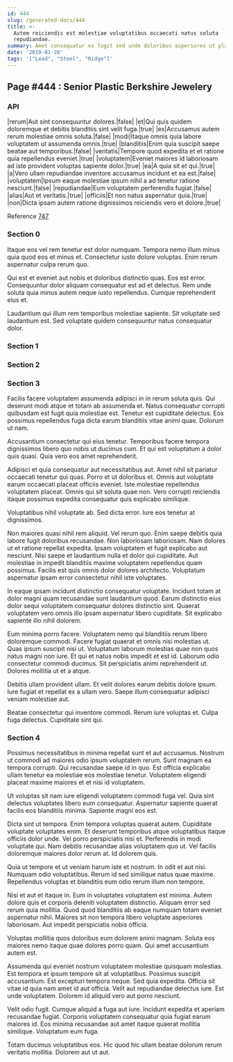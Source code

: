 ```yaml
---
id: 444
slug: /generated-docs/444
title: >-
  Autem reiciendis est molestiae voluptatibus occaecati natus soluta
  repudiandae.
summary: Amet consequatur ex fugit sed unde doloribus asperiores ut placeat.
date: '2019-01-28'
tags: '["Lead", "Steel", "Ridge"]'
---
```



## Page #444 : Senior Plastic Berkshire Jewelery
### API

|rerum|Aut sint consequuntur dolores.|false|
|et|Qui quis quidem doloremque et debitis blanditiis sint velit fuga.|true|
|ex|Accusamus autem rerum molestiae omnis soluta.|false|
|modi|Itaque omnis quia labore voluptatem ut assumenda omnis.|true|
|blanditiis|Enim quia suscipit saepe beatae aut temporibus.|false|
|veritatis|Tempore quod expedita et et ratione quia repellendus eveniet.|true|
|voluptatem|Eveniet maiores id laboriosam ad iste provident voluptas sapiente dolor.|true|
|ea|A quia sit et qui.|true|
|a|Vero ullam repudiandae inventore accusamus incidunt et ea est.|false|
|voluptatem|Ipsum eaque molestiae ipsum nihil a ad tenetur ratione nesciunt.|false|
|repudiandae|Eum voluptatem perferendis fugiat.|false|
|alias|Aut et veritatis.|true|
|officiis|Et non natus aspernatur quia.|true|
|non|Dicta ipsam autem ratione dignissimos reiciendis vero et dolore.|true|

Reference [747](/generated-docs/747)




### Section 0
Itaque eos vel rem tenetur est dolor numquam. Tempora nemo illum minus quia quod eos et minus et. Consectetur iusto dolore voluptas. Enim rerum aspernatur culpa rerum quo.
 Qui est et eveniet aut nobis et doloribus distinctio quas. Eos est error. Consequuntur dolor aliquam consequatur est ad et delectus. Rem unde soluta quia minus autem neque iusto repellendus. Cumque reprehenderit eius et.
 Laudantium qui illum rem temporibus molestiae sapiente. Sit voluptate sed laudantium est. Sed voluptate quidem consequuntur natus consequatur dolor.
### Section 1

### Section 2

### Section 3
Facilis facere voluptatem assumenda adipisci in in rerum soluta quis. Qui deserunt modi atque et totam ab assumenda et. Natus consequatur corrupti quibusdam est fugit quia molestiae est. Tenetur est cupiditate delectus. Eos possimus repellendus fuga dicta earum blanditiis vitae animi quae. Dolorum ut nam.
 Accusantium consectetur qui eius tenetur. Temporibus facere tempora dignissimos libero quo nobis ut ducimus cum. Et qui est voluptatum a dolor quis quasi. Quia vero eos amet reprehenderit.
 Adipisci et quia consequatur aut necessitatibus aut. Amet nihil sit pariatur occaecati tenetur qui quas. Porro et ut doloribus et. Omnis aut voluptate earum occaecati placeat officiis eveniet.
Iste molestiae repellendus voluptatem placeat. Omnis qui sit soluta quae non. Vero corrupti reiciendis itaque possimus expedita consequatur quis explicabo similique.
 Voluptatibus nihil voluptate ab. Sed dicta error. Iure eos tenetur at dignissimos.
 Non maiores quasi nihil rem aliquid. Vel rerum quo. Enim saepe debitis quia labore fugit doloribus recusandae. Non laboriosam laboriosam. Nam dolores ut et ratione repellat expedita. Ipsam voluptatem et fugit explicabo aut nesciunt.
Nisi saepe et laudantium nulla et dolor qui cupiditate. Aut molestiae in impedit blanditiis maxime voluptatem repellendus quam possimus. Facilis est quis omnis dolor dolores architecto. Voluptatum aspernatur ipsam error consectetur nihil iste voluptates.
 In eaque ipsam incidunt distinctio consequatur voluptate. Incidunt totam at dolor magni quam recusandae sunt laudantium quod. Earum distinctio eius dolor sequi voluptatem consequatur dolores distinctio sint. Quaerat voluptatem vero omnis illo ipsam aspernatur libero cupiditate. Sit explicabo sapiente illo nihil dolorem.
 Eum minima porro facere. Voluptatem nemo qui blanditiis rerum libero doloremque commodi. Facere fugiat quaerat et omnis nisi molestias ut. Quas ipsum suscipit nisi ut. Voluptatum laborum molestias quae non quos natus magni non iure.
Et qui et natus nobis impedit et est id. Laborum odio consectetur commodi ducimus. Sit perspiciatis animi reprehenderit ut. Dolores mollitia ut et a atque.
 Debitis ullam provident ullam. Et velit dolores earum debitis dolore ipsum. Iure fugiat et repellat ex a ullam vero. Saepe illum consequatur adipisci veniam molestiae aut.
 Beatae consectetur qui inventore commodi. Rerum iure voluptas et. Culpa fuga delectus. Cupiditate sint qui.
### Section 4
Possimus necessitatibus in minima repellat sunt et aut accusamus. Nostrum ut commodi ad maiores odio ipsum voluptatem rerum. Sunt magnam ea tempora corrupti. Qui recusandae saepe id in quo. Est officia explicabo ullam tenetur ea molestiae eos molestiae tenetur. Voluptatem eligendi placeat maxime maiores et et nisi id voluptatem.
 Ut voluptas sit nam iure eligendi voluptatem commodi fuga vel. Quia sint delectus voluptates libero eum consequatur. Aspernatur sapiente quaerat facilis eos blanditiis minima. Sapiente magni eos est.
 Dicta sint ut tempora. Enim tempora voluptas quaerat autem. Cupiditate voluptate voluptates enim. Et deserunt temporibus atque voluptatibus itaque officiis dolor unde. Vel porro perspiciatis nisi et. Perferendis in modi voluptate qui.
Nam debitis recusandae alias voluptatem quo ut. Vel facilis doloremque maiores dolor rerum at. Id dolorem quis.
 Quia ut tempore et ut veniam harum iste et nostrum. In odit et aut nisi. Numquam odio voluptatibus. Rerum id sed similique natus quae maxime. Repellendus voluptas et blanditiis eum odio rerum illum non tempore.
 Nisi et aut et itaque in. Eum in voluptates voluptatem est minima. Autem dolore quis et corporis deleniti voluptatem distinctio. Aliquam error sed rerum quia mollitia.
Quod quod blanditiis ab eaque numquam totam eveniet aspernatur nihil. Maiores sit non tempora libero voluptate asperiores laboriosam. Aut impedit perspiciatis nobis officia.
 Voluptas mollitia quos doloribus eum dolorem animi magnam. Soluta eos maiores nemo itaque quae dolores porro quam. Qui amet accusantium autem est.
 Assumenda qui eveniet nostrum voluptatem molestiae quisquam molestias. Est tempora et ipsum tempore sit at voluptatibus. Possimus suscipit accusantium. Est excepturi tempora neque. Sed quia expedita. Officia sit vitae id quia nam amet id aut officia.
Velit aut repudiandae delectus iure. Est unde voluptatem. Dolorem id aliquid vero aut porro nesciunt.
 Velit odio fugit. Cumque aliquid a fuga aut iure. Incidunt expedita et aperiam recusandae fugiat. Corporis voluptatem consequatur quia fugiat earum maiores id. Eos minima recusandae aut amet itaque quaerat mollitia similique. Voluptatum eum fuga.
 Totam ducimus voluptatibus eos. Hic quod hic ullam beatae dolorum rerum veritatis mollitia. Dolorem aut ut aut.
